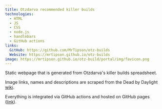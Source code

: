 ```yaml
---
title: Otzdarva recommended killer builds
technologies:
  - HTML
  - JS
  - CSS
  - node.js
  - handlebars
  - GitHub actions
links:
  GitHub: https://github.com/MrTipson/otz-builds
  Website: https://mrtipson.github.io/otz-builds
image: https://mrtipson.github.io/otz-build/portal/img/favicon.png
---
```

Static webpage that is generated from Otzdarva's killer builds spreadsheet.

Image links, names and descriptions are scraped from the Dead by Daylight [wiki](https://deadbydaylight.fandom.com).

Everything is integrated via GitHub actions and hosted on GitHub pages ([link](https://mrtipson.github.io/otz-builds)).
